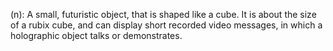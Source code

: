 {{not verified}}
(n): A small, futuristic object, that is shaped like a cube. It is about the size of a rubix cube, and can display short recorded video messages, in which a holographic object talks or demonstrates.

{{vocab-stub}}
{{tech-stub}}